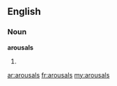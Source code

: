 ==English==

===Noun===
'''arousals'''

# {{plural of|[[arousal]]}}

[[ar:arousals]]
[[fr:arousals]]
[[my:arousals]]
